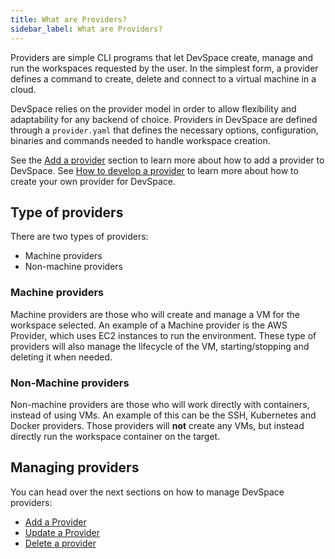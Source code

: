 ```yaml
---
title: What are Providers?
sidebar_label: What are Providers?
---
```


Providers are simple CLI programs that let DevSpace create, manage and run the workspaces requested by the user.
In the simplest form, a provider defines a command to create, delete and connect to a virtual machine in a cloud.

DevSpace relies on the provider model in order to allow flexibility and adaptability for any backend of choice.
Providers in DevSpace are defined through a `provider.yaml` that defines the necessary options, configuration, binaries and commands needed to handle workspace creation.

See the [Add a provider](./add-provider.mdx) section to learn more about how to add a provider to DevSpace.
See [How to develop a provider](../developing-providers/quickstart.mdx) to learn more about how to create your own provider for DevSpace.

## Type of providers

There are two types of providers:

* Machine providers
* Non-machine providers

### Machine providers

Machine providers are those who will create and manage a VM for the workspace
selected.
An example of a Machine provider is the AWS Provider, which uses EC2 instances to
run the environment.
These type of providers will also manage the lifecycle of the VM, starting/stopping
and deleting it when needed.

### Non-Machine providers

Non-machine providers are those who will work directly with containers, instead
of using VMs.
An example of this can be the SSH, Kubernetes and Docker providers.
Those providers will **not** create any VMs, but instead directly run the workspace
container on the target.

## Managing providers

You can head over the next sections on how to manage DevSpace providers:

- [Add a Provider](./add-provider.mdx)
- [Update a Provider](./update-provider.mdx)
- [Delete a provider](./delete-provider.mdx)
